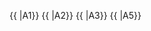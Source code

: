 {{ {{{template|echo}}} |A1}}
{{ {{{template|echo}}} |A2}}
{{ {{{template|echo}}} |A3}}
{{ {{{template|echo}}} |A5}}